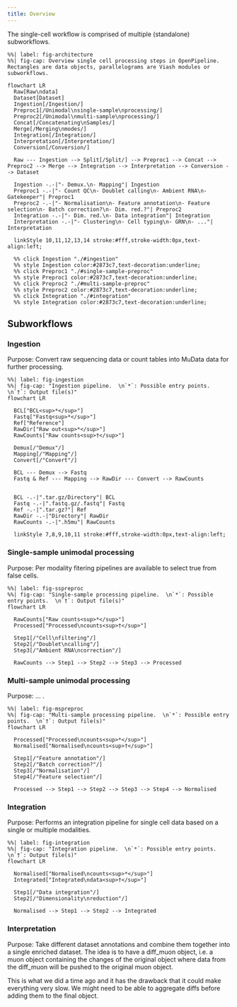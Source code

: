 ```yaml
---
title: Overview
---
```


The single-cell workflow is comprised of multiple (standalone) subworkflows.

:::{.column-screen-inset-shaded}

```mermaid
%%| label: fig-architecture
%%| fig-cap: Overview single cell processing steps in OpenPipeline. Rectangles are data objects, parallelograms are Viash modules or subworkflows.

flowchart LR
  Raw[Raw\ndata]
  Dataset[Dataset]
  Ingestion[/Ingestion/]
  Preproc1[/Unimodal\nsingle-sample\nprocessing/]
  Preproc2[/Unimodal\nmulti-sample\nprocessing/]
  Concat[/Concatenating\nSamples/]
  Merge[/Merging\nmodes/]
  Integration[/Integration/]
  Interpretation[/Interpretation/]
  Conversion[/Conversion/]

  Raw --- Ingestion --> Split[/Split/] --> Preproc1 --> Concat --> Preproc2 --> Merge --> Integration --> Interpretation --> Conversion --> Dataset

  Ingestion -.-|"- Demux.\n- Mapping"| Ingestion
  Preproc1 -.-|"- Count QC\n- Doublet calling\n- Ambient RNA\n- Gatekeeper"| Preproc1
  Preproc2 -.-|"- Normalisation\n- Feature annotation\n- Feature selection\n- Batch correction?\n- Dim. red.?"| Preproc2
  Integration -.-|"- Dim. red.\n- Data integration"| Integration
  Interpretation -.-|"- Clustering\n- Cell typing\n- GRN\n- ..."| Interpretation

  linkStyle 10,11,12,13,14 stroke:#fff,stroke-width:0px,text-align:left;

  %% click Ingestion "./#ingestion"
  %% style Ingestion color:#2873c7,text-decoration:underline;
  %% click Preproc1 "./#single-sample-preproc"
  %% style Preproc1 color:#2873c7,text-decoration:underline;
  %% click Preproc2 "./#multi-sample-preproc"
  %% style Preproc2 color:#2873c7,text-decoration:underline;
  %% click Integration "./#integration"
  %% style Integration color:#2873c7,text-decoration:underline;
```

:::





## Subworkflows

### Ingestion

Purpose: Convert raw sequencing data or count tables into MuData data for further processing. 

:::{.column-screen-inset-shaded}

```mermaid
%%| label: fig-ingestion
%%| fig-cap: "Ingestion pipeline.  \n`*`: Possible entry points.  \n`†`: Output file(s)"
flowchart LR

  BCL["BCL<sup>*</sup>"]
  Fastq["Fastq<sup>*</sup>"]
  Ref["Reference"]
  RawDir["Raw out<sup>*</sup>"]
  RawCounts["Raw counts<sup>†</sup>"]

  Demux[/"Demux"/]
  Mapping[/"Mapping"/]
  Convert[/"Convert"/]

  BCL --- Demux --> Fastq
  Fastq & Ref --- Mapping --> RawDir --- Convert --> RawCounts


  BCL -.-|".tar.gz/Directory"| BCL
  Fastq -.-|".fastq.gz/.fastq"| Fastq
  Ref -.-|".tar.gz?"| Ref
  RawDir -.-|"Directory"| RawDir
  RawCounts -.-|".h5mu"| RawCounts

  linkStyle 7,8,9,10,11 stroke:#fff,stroke-width:0px,text-align:left;
```

:::


### Single-sample unimodal processing {#single-sample-preproc}

Purpose: Per modality fitering pipelines are available to select true from false cells. 

:::{.column-screen-inset-shaded}

```mermaid
%%| label: fig-sspreproc
%%| fig-cap: "Single-sample processing pipeline.  \n`*`: Possible entry points.  \n`†`: Output file(s)"
flowchart LR

  RawCounts["Raw counts<sup>*</sup>"]
  Processed["Processed\ncounts<sup>†</sup>"]

  Step1[/"Cell\nfiltering"/]
  Step2[/"Doublet\ncalling"/]
  Step3[/"Ambient RNA\ncorrection"/]
  
  RawCounts --> Step1 --> Step2 --> Step3 --> Processed
```

:::



### Multi-sample unimodal processing {#multi-sample-preproc}

Purpose: ... .

:::{.column-screen-inset-shaded}

```mermaid
%%| label: fig-mspreproc
%%| fig-cap: "Multi-sample processing pipeline.  \n`*`: Possible entry points.  \n`†`: Output file(s)"
flowchart LR

  Processed["Processed\ncounts<sup>*</sup>"]
  Normalised["Normalised\ncounts<sup>†</sup>"]

  Step1[/"Feature annotation"/]
  Step2[/"Batch correction?"/]
  Step3[/"Normalisation"/]
  Step4[/"Feature selection"/]

  Processed --> Step1 --> Step2 --> Step3 --> Step4 --> Normalised
```

:::



### Integration {#integration}

Purpose: Performs an integration pipeline for single cell data based on a single or multiple modalities. 

:::{.column-screen-inset-shaded}

```mermaid
%%| label: fig-integration
%%| fig-cap: "Integration pipeline.  \n`*`: Possible entry points.  \n`†`: Output file(s)"
flowchart LR

  Normalised["Normalised\ncounts<sup>*</sup>"]
  Integrated["Integrated\ndata<sup>†</sup>"]

  Step1[/"Data integration"/]
  Step2[/"Dimensionality\nreduction"/]
  
  Normalised --> Step1 --> Step2 --> Integrated
```

:::


### Interpretation {#interpretation}

Purpose: Take different dataset annotations and combine them together into a single enriched dataset. The idea is to have a diff_muon object, i.e. a muon object containing the changes of the original object where data from the diff_muon will be pushed to the original muon object. 


:::{.callout-note}
This is what we did a time ago and it has the drawback that it could make everything very slow. We might need to be able to aggregate diffs before adding them to the final object.
:::
